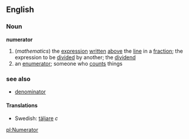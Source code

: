==English==
===Noun===
'''numerator'''
#(''mathematics'') the [[expression]] [[written]] [[above]] the [[line]] in a [[fraction]]; the expression to be [[divided]] by another; the [[dividend]]
#an [[enumerator]]; someone who [[count]]s things
===see also===
*[[denominator]]

====Translations====
*Swedish: [[täljare]] ''c''
[[pl:Numerator]]